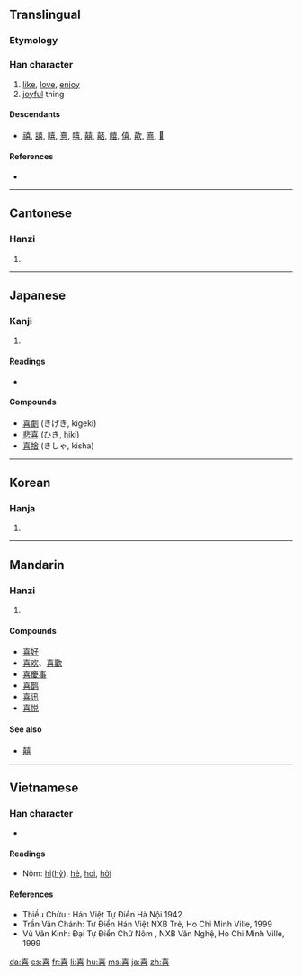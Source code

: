 {{also|憙}}
==Translingual==
{{stroke order|strokes=12}}

===Etymology===
{{Han compound|壴|口|t2=mouth|ls=ic}}

===Han character===
{{Han char|rn=30|rad=口|as=09|sn=12|four=4060<sub>1</sub>|canj=土口廿口 (GRTR)|ids=⿱[[壴]][[口]]}}

# [[like]], [[love]], [[enjoy]]
# [[joyful]] thing

====Descendants====
* [[禧]], [[譆]], [[瞦]], [[憙]], [[嘻]], [[囍]], [[嚭]], [[饎]], [[僖]], [[歖]], [[熹]], [[𢜳]]

====References====
* {{Han ref|kx=0199.050|dkj=03957|dj=0420.290|hdz=10649.020|uh=559C|ud=21916|bh=B3DF|bd=46047}}

----

==Cantonese==

===Hanzi===
{{yue-hanzi|jyut=hei2|y=hei2}}

# {{defn|Cantonese|sort=口09}}

----

==Japanese==

===Kanji===
{{ja-kanji|grade=4|rs=口09}}

# {{defn|Japanese}}

====Readings====
* {{ja-readings|on=[[き]] (ki), [[し]] (shi)|kun=[[よろこぶ]] (yorokobu), [[よろこび]] (yorokobi)}}

====Compounds====
* [[喜劇]] (きげき, kigeki)
* [[悲喜]] (ひき, hiki)
* [[喜捨]] (きしゃ, kisha) 

----

==Korean==

===Hanja===
{{ko-hanja|hangeul=희|rv=hui|mr=hŭi}}

# {{defn|Korean|sort=口09}}

----

==Mandarin==

===Hanzi===
{{cmn-hanzi|pin=[[hè]] ([[he4]]), [[xǐ]] ([[xi3]])|wg=ho<sup>4</sup>, hsi<sup>3</sup>}}

# {{defn|Mandarin|sort=口09}}

====Compounds====
* [[喜好]]
* [[喜欢]]、[[喜歡]]
* [[喜慶事]]
* [[喜鹊]]
* [[喜讯]]
* [[喜悦]]

====See also====
*[[囍]]

----

==Vietnamese==

===Han character===
{{vi-hantu|[[hỉ]]([[hỷ]])|rs=口09}}
* {{defn|Vietnamese|sort=口09}}

====Readings====
* Nôm: [[hỉ]]([[hỷ]]), [[hẻ]], [[hơi]], [[hởi]]

====References====
* Thiều Chửu : Hán Việt Tự Điển  Hà Nội 1942
* Trần Văn Chánh: Từ Điển Hán Việt NXB Trẻ, Ho Chi Minh Ville, 1999
* Vũ Văn Kính: Đại Tự Điển Chữ Nôm , NXB Văn Nghệ, Ho Chi Minh Ville, 1999

[[da:喜]]
[[es:喜]]
[[fr:喜]]
[[li:喜]]
[[hu:喜]]
[[ms:喜]]
[[ja:喜]]
[[zh:喜]]